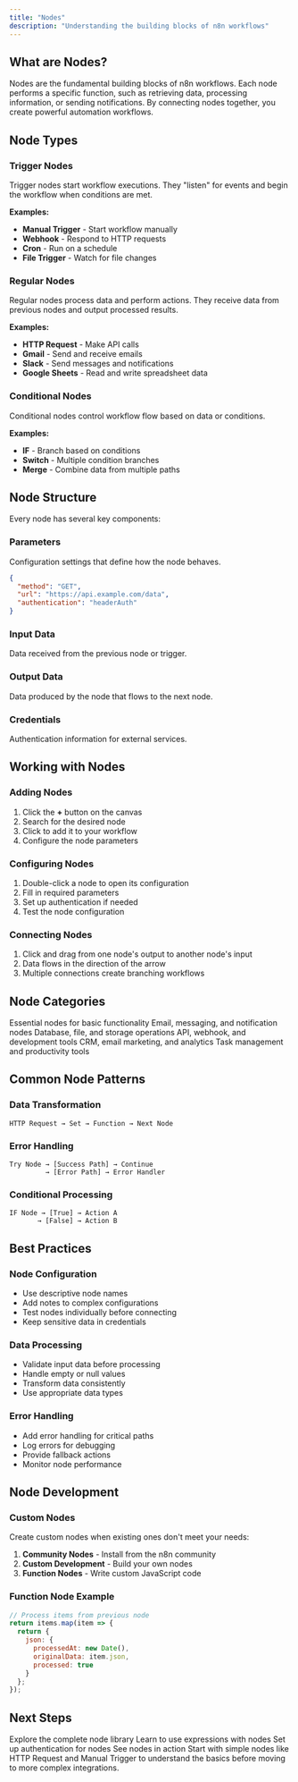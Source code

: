 ```yaml
---
title: "Nodes"
description: "Understanding the building blocks of n8n workflows"
---
```


## What are Nodes?

Nodes are the fundamental building blocks of n8n workflows. Each node performs a specific function, such as retrieving data, processing information, or sending notifications. By connecting nodes together, you create powerful automation workflows.

## Node Types

### Trigger Nodes
Trigger nodes start workflow executions. They "listen" for events and begin the workflow when conditions are met.

**Examples:**
- **Manual Trigger** - Start workflow manually
- **Webhook** - Respond to HTTP requests
- **Cron** - Run on a schedule
- **File Trigger** - Watch for file changes

### Regular Nodes
Regular nodes process data and perform actions. They receive data from previous nodes and output processed results.

**Examples:**
- **HTTP Request** - Make API calls
- **Gmail** - Send and receive emails
- **Slack** - Send messages and notifications
- **Google Sheets** - Read and write spreadsheet data

### Conditional Nodes
Conditional nodes control workflow flow based on data or conditions.

**Examples:**
- **IF** - Branch based on conditions
- **Switch** - Multiple condition branches
- **Merge** - Combine data from multiple paths

## Node Structure

Every node has several key components:

### Parameters
Configuration settings that define how the node behaves.

```json
{
  "method": "GET",
  "url": "https://api.example.com/data",
  "authentication": "headerAuth"
}
```

### Input Data
Data received from the previous node or trigger.

### Output Data
Data produced by the node that flows to the next node.

### Credentials
Authentication information for external services.

## Working with Nodes

### Adding Nodes
1. Click the **+** button on the canvas
2. Search for the desired node
3. Click to add it to your workflow
4. Configure the node parameters

### Configuring Nodes
1. Double-click a node to open its configuration
2. Fill in required parameters
3. Set up authentication if needed
4. Test the node configuration

### Connecting Nodes
1. Click and drag from one node's output to another node's input
2. Data flows in the direction of the arrow
3. Multiple connections create branching workflows

## Node Categories

<CardGroup cols={2}>
  <Card title="Core Nodes" icon="star">
    Essential nodes for basic functionality
  </Card>
  <Card title="Communication" icon="comments">
    Email, messaging, and notification nodes
  </Card>
  <Card title="Data & Storage" icon="database">
    Database, file, and storage operations
  </Card>
  <Card title="Development" icon="code">
    API, webhook, and development tools
  </Card>
  <Card title="Marketing" icon="bullhorn">
    CRM, email marketing, and analytics
  </Card>
  <Card title="Productivity" icon="tasks">
    Task management and productivity tools
  </Card>
</CardGroup>

## Common Node Patterns

### Data Transformation
```
HTTP Request → Set → Function → Next Node
```

### Error Handling
```
Try Node → [Success Path] → Continue
         → [Error Path] → Error Handler
```

### Conditional Processing
```
IF Node → [True] → Action A
       → [False] → Action B
```

## Best Practices

### Node Configuration
- Use descriptive node names
- Add notes to complex configurations
- Test nodes individually before connecting
- Keep sensitive data in credentials

### Data Processing
- Validate input data before processing
- Handle empty or null values
- Transform data consistently
- Use appropriate data types

### Error Handling
- Add error handling for critical paths
- Log errors for debugging
- Provide fallback actions
- Monitor node performance

## Node Development

### Custom Nodes
Create custom nodes when existing ones don't meet your needs:

1. **Community Nodes** - Install from the n8n community
2. **Custom Development** - Build your own nodes
3. **Function Nodes** - Write custom JavaScript code

### Function Node Example
```javascript
// Process items from previous node
return items.map(item => {
  return {
    json: {
      processedAt: new Date(),
      originalData: item.json,
      processed: true
    }
  };
});
```

## Next Steps

<CardGroup cols={2}>
  <Card title="Browse All Nodes" icon="grid" href="/nodes/overview">
    Explore the complete node library
  </Card>
  <Card title="Expressions" icon="code" href="/concepts/expressions">
    Learn to use expressions with nodes
  </Card>
  <Card title="Credentials" icon="key" href="/concepts/credentials">
    Set up authentication for nodes
  </Card>
  <Card title="Examples" icon="lightbulb" href="/workflows/examples">
    See nodes in action
  </Card>
</CardGroup>

<Tip>
  Start with simple nodes like HTTP Request and Manual Trigger to understand the basics before moving to more complex integrations.
</Tip>
